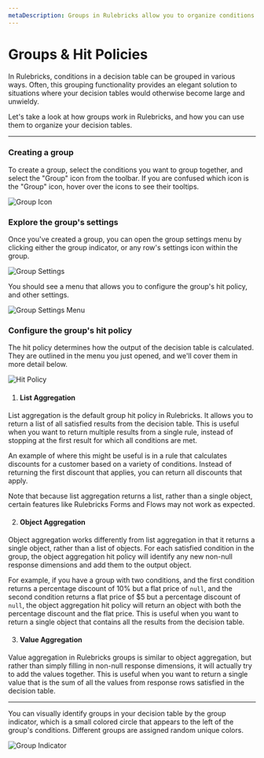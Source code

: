 ```yaml
---
metaDescription: Groups in Rulebricks allow you to organize conditions in a decision table in a way that makes sense for your use case. Learn how to create groups and configure hit policies here.
---
```


# Groups & Hit Policies

In Rulebricks, conditions in a decision table can be grouped in various ways. Often, this grouping functionality provides an elegant solution to situations where your decision tables would otherwise become large and unwieldy.

Let's take a look at how groups work in Rulebricks, and how you can use them to organize your decision tables.

---


<Steps>

### Creating a group

To create a group, select the conditions you want to group together, and select the "Group" icon from the toolbar. If you are confused which icon is the "Group" icon, hover over the icons to see their tooltips.

![Group Icon](https://d1zic6dm9txw4h.cloudfront.net/rulebricks-docs-assets/static/images/advanced-features/group-rows.png)

### Explore the group's settings

Once you've created a group, you can open the group settings menu by clicking either the group indicator, or any row's settings icon within the group.

![Group Settings](https://d1zic6dm9txw4h.cloudfront.net/rulebricks-docs-assets/static/images/advanced-features/settings-openers.png)

You should see a menu that allows you to configure the group's hit policy, and other settings.

![Group Settings Menu](https://d1zic6dm9txw4h.cloudfront.net/rulebricks-docs-assets/static/images/advanced-features/group-settings-menu.png)

### Configure the group's hit policy

The hit policy determines how the output of the decision table is calculated. They are outlined in the menu you just opened, and we'll cover them in more detail below.

![Hit Policy](https://d1zic6dm9txw4h.cloudfront.net/rulebricks-docs-assets/static/images/advanced-features/hit-policies.png)

1. #### List Aggregation

List aggregation is the default group hit policy in Rulebricks. It allows you to return a list of all satisfied results from the decision table. This is useful when you want to return multiple results from a single rule, instead of stopping at the first result for which all conditions are met.

An example of where this might be useful is in a rule that calculates discounts for a customer based on a variety of conditions. Instead of returning the first discount that applies, you can return all discounts that apply.


<Callout type="warning">
  Note that because list aggregation returns a list, rather than a single
  object, certain features like Rulebricks Forms and Flows may not work as
  expected.
</Callout>

2. #### Object Aggregation

Object aggregation works differently from list aggregation in that it returns a single object, rather than a list of objects. For each satisfied condition in the group, the object aggregation hit policy will identify any new non-null response dimensions and add them to the output object.

For example, if you have a group with two conditions, and the first condition returns a percentage discount of 10% but a flat price of `null`, and the second condition returns a flat price of $5 but a percentage discount of `null`, the object aggregation hit policy will return an object with both the percentage discount and the flat price. This is useful when you want to return a single object that contains all the results from the decision table.

3. #### Value Aggregation

Value aggregation in Rulebricks groups is similar to object aggregation, but rather than simply filling in non-null response dimensions, it will actually try to add the values together. This is useful when you want to return a single value that is the sum of all the values from response rows satisfied in the decision table.

</Steps>

---

You can visually identify groups in your decision table by the group indicator, which is a small colored circle that appears to the left of the group's conditions. Different groups are assigned random unique colors.

![Group Indicator](https://d1zic6dm9txw4h.cloudfront.net/rulebricks-docs-assets/static/images/advanced-features/group-dots.png)
